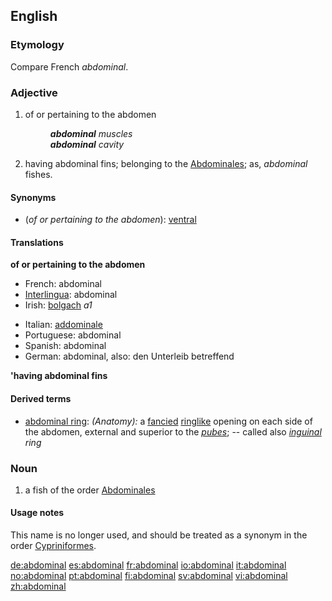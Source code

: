 ==English==

===Etymology===
Compare French ''abdominal''.

===Adjective===
{{en-adj}}

# of or pertaining to the abdomen
#: '''''abdominal''' muscles''
#: '''''abdominal''' cavity''
# {{cattag|zoology}} having abdominal fins; belonging to the [[abdominales|Abdominales]]; as, ''abdominal'' fishes.

====Synonyms====
* (''of or pertaining to the abdomen''): [[ventral]]

====Translations====
'''of or pertaining to the abdomen'''
{{top}}
*French: abdominal
*[[Interlingua]]: abdominal
*Irish: [[bolgach]] ''a1''
{{mid}}
*Italian: [[addominale]]
*Portuguese: abdominal
*Spanish: abdominal
*German: abdominal, also: den Unterleib betreffend
{{bottom}}

''''having abdominal fins'''
{{top}}
{{mid}}
{{bottom}}

====Derived terms====
* [[abdominal ring]]: ''(Anatomy):'' a [[fancied]] [[ringlike]] opening on each side of the abdomen, external and superior to the ''[[pubes]]''; -- called also ''[[inguinal]] ring''

===Noun===
{{en-noun}}

# a fish of the order [[abdominales|Abdominales]]

====Usage notes====
This name is no longer used, and should be treated as a synonym in the order [[Cypriniformes]].

[[de:abdominal]]
[[es:abdominal]]
[[fr:abdominal]]
[[io:abdominal]]
[[it:abdominal]]
[[no:abdominal]]
[[pt:abdominal]]
[[fi:abdominal]]
[[sv:abdominal]]
[[vi:abdominal]]
[[zh:abdominal]]